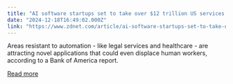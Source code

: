 ```yaml
---
title: "AI software startups set to take over $12 trillion US services industry"
date: "2024-12-18T16:49:02.000Z"
link: "https://www.zdnet.com/article/ai-software-startups-set-to-take-over-12-trillion-us-services-industry/"
---
```


Areas resistant to automation - like legal services and healthcare - are attracting novel applications that could even displace human workers, according to a Bank of America report.

[Read more](https://www.zdnet.com/article/ai-software-startups-set-to-take-over-12-trillion-us-services-industry/)
